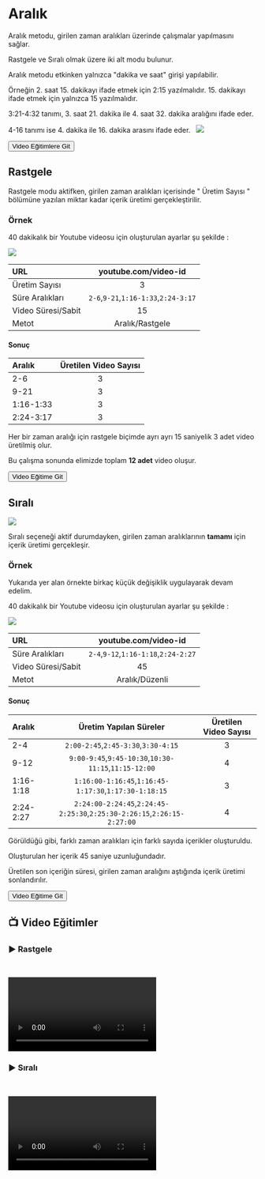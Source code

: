 # Aralık


Aralık metodu, girilen zaman aralıkları üzerinde çalışmalar yapılmasını sağlar.

Rastgele ve Sıralı olmak üzere iki alt modu bulunur.

<Callout type="warning" emoji="⚠️">
  Aralık metodu etkinken yalnızca "dakika ve saat" girişi yapılabilir. 
  
  Örneğin 2. saat 15. dakikayı ifade etmek için 2:15 yazılmalıdır. 
  15. dakikayı ifade etmek için yalnızca 15 yazılmalıdır.

  3:21-4:32 tanımı, 3. saat 21. dakika ile 4. saat 32. dakika aralığını ifade eder.

  4-16 tanımı ise 4. dakika ile 16. dakika arasını ifade eder.
</Callout>
 
<Image src={metotaralik} />


<Link href={`/hitgun/fabrika/metot/aralik#-video-e%C4%9Fitimler`}>
  <div className="responsive-table__row" style={{ textAlign: 'center' }}>
    <div className="responsive-table__item">
      <button
        className="responsive-table__button button button--secondary"
        style={{
          width: '100%',  // Genişliği %100 olarak ayarlandı
          marginTop: 14,
          padding: 12,
          backgroundColor: '#00AAFF',
          borderRadius: 8,
          color: '#fff',
          fontSize: '1.1rem',
          textDecoration: 'none',
          cursor: 'pointer',
          userSelect: 'none'
        }}
      >
        Video Eğitimlere Git  
      </button>
    </div>
  </div>
</Link>

## Rastgele

Rastgele modu aktifken, girilen zaman aralıkları içerisinde " Üretim Sayısı " bölümüne yazılan miktar kadar içerik üretimi gerçekleştirilir.

### Örnek



40 dakikalık bir Youtube videosu için oluşturulan ayarlar şu şekilde :

<Image src={metotaralikrastgele} />


| URL | youtube.com/video-id |
| :----- | :----: |
| Üretim Sayısı | 3 |
| Süre Aralıkları | ```2-6```,```9-21```,```1:16-1:33```,```2:24-3:17```    |
| Video Süresi/Sabit | 15 |
| Metot | Aralık/Rastgele  |


#### Sonuç


| Aralık | Üretilen Video Sayısı |
| :----- | :----: |
| 2-6 | 3 |
| 9-21 | 3 |
| 1:16-1:33 | 3 |
| 2:24-3:17 | 3 |


Her bir zaman aralığı için rastgele biçimde ayrı ayrı 15 saniyelik 3 adet video üretilmiş olur.

Bu çalışma sonunda elimizde toplam **12 adet** video oluşur.

<Link href={`/hitgun/fabrika/metot/aralik#%EF%B8%8F-rastgele`}>
  <div className="responsive-table__row" style={{ textAlign: 'center' }}>
    <div className="responsive-table__item">
      <button
        className="responsive-table__button button button--secondary"
        style={{
          width: '100%',  // Genişliği %100 olarak ayarlandı
          marginTop: 14,
          padding: 12,
          backgroundColor: '#8C00D1',
          borderRadius: 8,
          color: '#fff',
          fontSize: '1.1rem',
          textDecoration: 'none',
          cursor: 'pointer',
          userSelect: 'none'
        }}
      >
        Video Eğitime Git  
      </button>
    </div>
  </div>
</Link>

## Sıralı
<Image src={metotaraliksirali} />

Sıralı seçeneği aktif durumdayken, girilen zaman aralıklarının **tamamı** için içerik üretimi gerçekleşir.

### Örnek

Yukarıda yer alan örnekte birkaç küçük değişiklik uygulayarak devam edelim.

40 dakikalık bir Youtube videosu için oluşturulan ayarlar şu şekilde :

<Image src={metotaraliksiralisure} />

| URL | youtube.com/video-id |
| :----- | :----: |
| Süre Aralıkları | ```2-4```,```9-12```,```1:16-1:18```,```2:24-2:27```    |
| Video Süresi/Sabit | 45 |
| Metot | Aralık/Düzenli  |


#### Sonuç


| Aralık | Üretim Yapılan Süreler | Üretilen Video Sayısı |
| :----- | :----: | :----: |
| 2-4 | ```2:00-2:45```,```2:45-3:30```,```3:30-4:15``` | 3 |
| 9-12 | ```9:00-9:45```,```9:45-10:30```,```10:30-11:15```,```11:15-12:00```| 4 |
| 1:16-1:18 | ```1:16:00-1:16:45```,```1:16:45-1:17:30```,```1:17:30-1:18:15``` | 3 |
| 2:24-2:27 | ```2:24:00-2:24:45```,```2:24:45-2:25:30```,```2:25:30-2:26:15```,```2:26:15-2:27:00``` | 4 |


Görüldüğü gibi, farklı zaman aralıkları için farklı sayıda içerikler oluşturuldu.

Oluşturulan her içerik 45 saniye uzunluğundadır. 

Üretilen son içeriğin süresi, girilen zaman aralığını aştığında içerik üretimi sonlandırılır.

<Link href={`/hitgun/fabrika/metot/aralik#%EF%B8%8F-s%C4%B1ral%C4%B1`}>
  <div className="responsive-table__row" style={{ textAlign: 'center' }}>
    <div className="responsive-table__item">
      <button
        className="responsive-table__button button button--secondary"
        style={{
          width: '100%',  // Genişliği %100 olarak ayarlandı
          marginTop: 14,
          padding: 12,
          backgroundColor: '#8C00D1',
          borderRadius: 8,
          color: '#fff',
          fontSize: '1.1rem',
          textDecoration: 'none',
          cursor: 'pointer',
          userSelect: 'none'
        }}
      >
        Video Eğitime Git  
      </button>
    </div>
  </div>
</Link>

## 📺 Video Eğitimler

### ▶️ Rastgele
    

<video controls>
  <source src="https://forum.ve3.plus/assets/files/2024-04-28/docs-turkce-egitimler/fabrika-aralik-rastgele.mp4" type="video/mp4" />
  Your browser does not support the video tag.
</video>


### ▶️ Sıralı
    

<video controls>
  <source src="https://forum.ve3.plus/assets/files/2024-04-28/docs-turkce-egitimler/fabrika-aralik-sirali.mp4" type="video/mp4" />
  Your browser does not support the video tag.
</video>